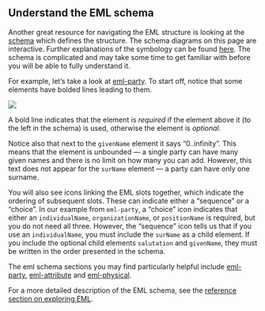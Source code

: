 ## Understand the EML schema

Another great resource for navigating the EML structure is looking at the <a href = 'https://eml.ecoinformatics.org/schema/' target='_blank'>schema</a> which defines the structure. The schema diagrams on this page are interactive. Further explanations of the symbology can be found <a href = 'https://www.oxygenxml.com/doc/versions/22.0/ug-editor/topics/relax-ng-schema-diagram-symbols.html?hl=symbols' target='_blank'>here</a>. The schema is complicated and may take some time to get familiar with before you will be able to fully understand it.

For example, let's take a look at <a href = 'https://eml.ecoinformatics.org/images/eml-party.png' target='_blank'>eml-party</a>. To start off, notice that some elements have bolded lines leading to them.

![](../images/eml-party.png)

A bold line indicates that the element is _required_ if the element above it (to the left in the schema) is used, otherwise the element is _optional_.

Notice also that next to the `givenName` element it says "0..infinity". This means that the element is unbounded &mdash; a single party can have many given names and there is no limit on how many you can add. However, this text does not appear for the `surName` element &mdash; a party can have only one surname.

You will also see icons linking the EML slots together, which indicate the ordering of subsequent slots. These can indicate either a "sequence" or a "choice". In our example from `eml-party`, a "choice" icon indicates that either an `individualName`, `organizationName`, or `positionName` is required, but you do not need all three. However, the "sequence" icon tells us that if you use an `individualName`, you must include the `surName` as a child element. If you include the optional child elements `salutation` and `givenName`, they must be written in the order presented in the schema.

The eml schema sections you may find particularly helpful include <a href = 'https://eml.ecoinformatics.org/images/eml-party.png' target='_blank'>eml-party</a>, <a href = 'https://eml.ecoinformatics.org/images/eml-attribute.png' target='_blank'>eml-attribute</a> and <a href = 'https://eml.ecoinformatics.org/images/eml-physical.png' target='_blank'>eml-physical</a>.

For a more detailed description of the EML schema, see the <a href = 'https://nceas.github.io/datateam-training/reference/explore-eml.html' target='_blank'>reference section on exploring EML</a>.
